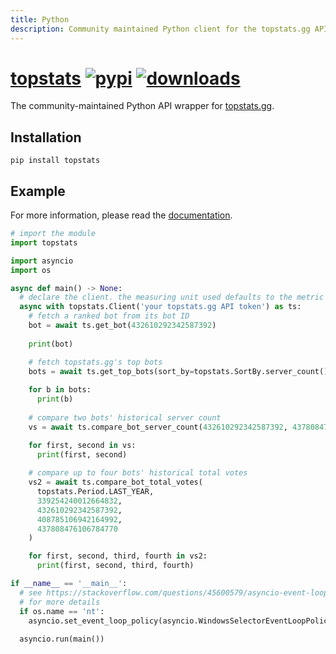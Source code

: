 ```yaml
---
title: Python
description: Community maintained Python client for the topstats.gg API.
---
```


# [topstats][pypi-url] [![pypi][pypi-image]][pypi-url] [![downloads][downloads-image]][pypi-url]

[pypi-image]: https://img.shields.io/pypi/v/topstats.svg?style=flat-square
[pypi-url]: https://pypi.org/project/topstats/
[downloads-image]: https://img.shields.io/pypi/dm/topstats?style=flat-square

The community-maintained Python API wrapper for [topstats.gg](https://topstats.gg).

## Installation

```console
pip install topstats
```

## Example

For more information, please read the [documentation](https://topstats.readthedocs.io/en/latest/).

```py
# import the module
import topstats

import asyncio
import os

async def main() -> None:
  # declare the client. the measuring unit used defaults to the metric system (celcius, km/h, etc.)
  async with topstats.Client('your topstats.gg API token') as ts:
    # fetch a ranked bot from its bot ID
    bot = await ts.get_bot(432610292342587392)
    
    print(bot)

    # fetch topstats.gg's top bots
    bots = await ts.get_top_bots(sort_by=topstats.SortBy.server_count())
    
    for b in bots:
      print(b)
    
    # compare two bots' historical server count
    vs = await ts.compare_bot_server_count(432610292342587392, 437808476106784770)

    for first, second in vs:
      print(first, second)
    
    # compare up to four bots' historical total votes
    vs2 = await ts.compare_bot_total_votes(
      topstats.Period.LAST_YEAR,
      339254240012664832,
      432610292342587392,
      408785106942164992,
      437808476106784770
    )

    for first, second, third, fourth in vs2:
      print(first, second, third, fourth)

if __name__ == '__main__':
  # see https://stackoverflow.com/questions/45600579/asyncio-event-loop-is-closed-when-getting-loop
  # for more details
  if os.name == 'nt':
    asyncio.set_event_loop_policy(asyncio.WindowsSelectorEventLoopPolicy())
  
  asyncio.run(main())
```